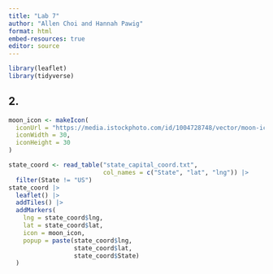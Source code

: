 ```yaml
---
title: "Lab 7"
author: "Allen Choi and Hannah Pawig"
format: html
embed-resources: true
editor: source
---
```


```r
library(leaflet)
library(tidyverse)
```
## 2.

```r
moon_icon <- makeIcon(
  iconUrl = "https://media.istockphoto.com/id/1004728748/vector/moon-icon-flat-design.jpg?s=1024x1024&w=is&k=20&c=fYH6eM0A_xymXZ_ZdQ19AHhBPwsQyh4Cz8EMKjYaIlk=",
  iconWidth = 30,
  iconHeight = 30
)

state_coord <- read_table("state_capital_coord.txt",
                          col_names = c("State", "lat", "lng")) |> 
  filter(State != "US")
state_coord |> 
  leaflet() |> 
  addTiles() |> 
  addMarkers(
    lng = state_coord$lng,
    lat = state_coord$lat,
    icon = moon_icon,
    popup = paste(state_coord$lng,
                  state_coord$lat,
                  state_coord$State)
  )

```

